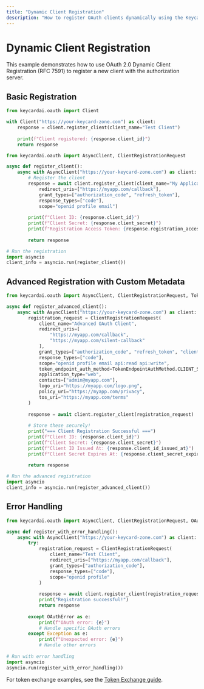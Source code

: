 ```yaml
---
title: "Dynamic Client Registration"
description: "How to register OAuth clients dynamically using the Keycard OAuth SDK"
---
```


# Dynamic Client Registration

This example demonstrates how to use OAuth 2.0 Dynamic Client Registration (RFC 7591) to register a new client with the authorization server.

## Basic Registration

```python
from keycardai.oauth import Client

with Client("https://your-keycard-zone.com") as client:
    response = client.register_client(client_name="Test Client")
    
    print(f"Client registered: {response.client_id}")
    return response
```

```python
from keycardai.oauth import AsyncClient, ClientRegistrationRequest

async def register_client():
    async with AsyncClient("https://your-keycard-zone.com") as client:
        # Register the client
        response = await client.register_client(client_name="My Application",
            redirect_uris=["https://myapp.com/callback"],
            grant_types=["authorization_code", "refresh_token"],
            response_types=["code"],
            scope="openid profile email")
        
        print(f"Client ID: {response.client_id}")
        print(f"Client Secret: {response.client_secret}")
        print(f"Registration Access Token: {response.registration_access_token}")
        
        return response

# Run the registration
import asyncio
client_info = asyncio.run(register_client())
```

## Advanced Registration with Custom Metadata

```python
from keycardai.oauth import AsyncClient, ClientRegistrationRequest, TokenEndpointAuthMethod

async def register_advanced_client():
    async with AsyncClient("https://your-keycard-zone.com") as client:
        registration_request = ClientRegistrationRequest(
            client_name="Advanced OAuth Client",
            redirect_uris=[
                "https://myapp.com/callback",
                "https://myapp.com/silent-callback"
            ],
            grant_types=["authorization_code", "refresh_token", "client_credentials"],
            response_types=["code"],
            scope="openid profile email api:read api:write",
            token_endpoint_auth_method=TokenEndpointAuthMethod.CLIENT_SECRET_POST,
            application_type="web",
            contacts=["admin@myapp.com"],
            logo_uri="https://myapp.com/logo.png",
            policy_uri="https://myapp.com/privacy",
            tos_uri="https://myapp.com/terms"
        )
        
        response = await client.register_client(registration_request)
        
        # Store these securely!
        print("=== Client Registration Successful ===")
        print(f"Client ID: {response.client_id}")
        print(f"Client Secret: {response.client_secret}")
        print(f"Client ID Issued At: {response.client_id_issued_at}")
        print(f"Client Secret Expires At: {response.client_secret_expires_at}")
        
        return response

# Run the advanced registration
import asyncio
client_info = asyncio.run(register_advanced_client())
```

## Error Handling

```python
from keycardai.oauth import AsyncClient, ClientRegistrationRequest, OAuthError

async def register_with_error_handling():
    async with AsyncClient("https://your-keycard-zone.com") as client:
        try:
            registration_request = ClientRegistrationRequest(
                client_name="Test Client",
                redirect_uris=["https://myapp.com/callback"],
                grant_types=["authorization_code"],
                response_types=["code"],
                scope="openid profile"
            )
            
            response = await client.register_client(registration_request)
            print("Registration successful!")
            return response
            
        except OAuthError as e:
            print(f"OAuth error: {e}")
            # Handle specific OAuth errors
        except Exception as e:
            print(f"Unexpected error: {e}")
            # Handle other errors
            
# Run with error handling
import asyncio
asyncio.run(register_with_error_handling())
```
For token exchange examples, see the [Token Exchange guide](/examples/token-exchange).
